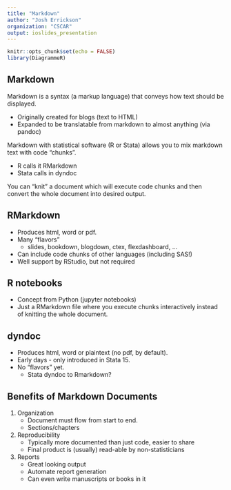 ```yaml
---
title: "Markdown"
author: "Josh Errickson"
organization: "CSCAR"
output: ioslides_presentation
---
```


```r
knitr::opts_chunk$set(echo = FALSE)
library(DiagrammeR)
```

## Markdown

Markdown is a syntax (a markup language) that conveys how text should be displayed.

- Originally created for blogs (text to HTML)
- Expanded to be translatable from markdown to almost anything (via pandoc)

Markdown with statistical software (R or Stata) allows you to mix markdown text with code "chunks".

- R calls it RMarkdown
- Stata calls in dyndoc

You can "knit" a document which will execute code chunks and then convert the whole document into desired output.

## RMarkdown

- Produces html, word or pdf.
- Many "flavors"
    - slides, bookdown, blogdown, ctex, flexdashboard, ...
- Can include code chunks of other languages (including SAS!)
- Well support by RStudio, but not required

## R notebooks

- Concept from Python (jupyter notebooks)
- Just a RMarkdown file where you execute chunks interactively instead of knitting the whole document.

## dyndoc

- Produces html, word or plaintext (no pdf, by default).
- Early days - only introduced in Stata 15.
- No "flavors" yet.
    - Stata dyndoc to Rmarkdown?

## Benefits of Markdown Documents

1) Organization
    - Document must flow from start to end.
    - Sections/chapters
2) Reproducibility
    - Typically more documented than just code, easier to share
    - Final product is (usually) read-able by non-statisticians
3) Reports
    - Great looking output
    - Automate report generation
    - Can even write manuscripts or books in it